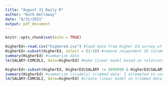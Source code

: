 ```yaml
---
title: "August 31 Daily R"
author: "Ruth Holloway"
date: "8/31/2021"
output: pdf_document
---
```


```r
knitr::opts_chunk$set(echo = TRUE)
```

```r
HigherEd<-read.csv("highered.csv") #load data from Higher Ed survey of IPUMS 
HigherEd<-subset(HigherEd, select = (2:4)) #remove respondent ID column
summary(HigherEd) #summarize data
lm(SALARY~COMCOLI, data=HigherEd) #make linear model based on relationship between CC attendance and salary

HigherEd<-subset(HigherEd, HigherEd$SALARY != 9999999 & HigherEd$SALARY != 9999998) #remove rows where salary is equal to 9999998 or 9999999
summary(HigherEd) #summarize (crudely) trimmed data: I attempted to use the trim and winsorize functions, but to no avail
lm(SALARY~COMCOLI, data=HigherEd) #create linear model on trimmed data
```

